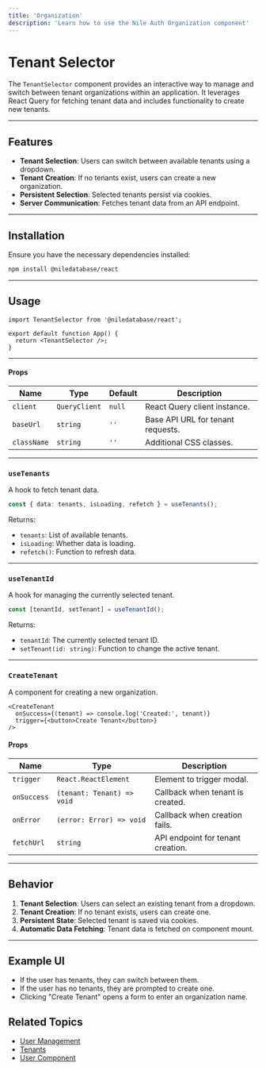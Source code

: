 ```yaml
---
title: 'Organization'
description: 'Learn how to use the Nile Auth Organization component'
---
```


# Tenant Selector

The `TenantSelector` component provides an interactive way to manage and switch between tenant organizations within an application. It leverages React Query for fetching tenant data and includes functionality to create new tenants.

---

## Features

- **Tenant Selection**: Users can switch between available tenants using a dropdown.
- **Tenant Creation**: If no tenants exist, users can create a new organization.
- **Persistent Selection**: Selected tenants persist via cookies.
- **Server Communication**: Fetches tenant data from an API endpoint.

---

## Installation

Ensure you have the necessary dependencies installed:

```sh
npm install @niledatabase/react
```

---

## Usage

```tsx
import TenantSelector from '@niledatabase/react';

export default function App() {
  return <TenantSelector />;
}
```

---

#### Props

| Name       | Type               | Default | Description |
|------------|--------------------|---------|-------------|
| `client`   | `QueryClient`      | `null`  | React Query client instance. |
| `baseUrl`  | `string`           | `''`    | Base API URL for tenant requests. |
| `className`| `string`           | `''`    | Additional CSS classes. |

---

### `useTenants`

A hook to fetch tenant data.

```ts
const { data: tenants, isLoading, refetch } = useTenants();
```

Returns:
- `tenants`: List of available tenants.
- `isLoading`: Whether data is loading.
- `refetch()`: Function to refresh data.

---

### `useTenantId`

A hook for managing the currently selected tenant.

```ts
const [tenantId, setTenant] = useTenantId();
```

Returns:
- `tenantId`: The currently selected tenant ID.
- `setTenant(id: string)`: Function to change the active tenant.

---

### `CreateTenant`

A component for creating a new organization.

```tsx
<CreateTenant
  onSuccess={(tenant) => console.log('Created:', tenant)}
  trigger={<button>Create Tenant</button>}
/>
```

#### Props

| Name         | Type                          | Description |
|-------------|-------------------------------|-------------|
| `trigger`   | `React.ReactElement`          | Element to trigger modal. |
| `onSuccess` | `(tenant: Tenant) => void`    | Callback when tenant is created. |
| `onError`   | `(error: Error) => void`      | Callback when creation fails. |
| `fetchUrl`  | `string`                      | API endpoint for tenant creation. |

---

## Behavior

1. **Tenant Selection**: Users can select an existing tenant from a dropdown.
2. **Tenant Creation**: If no tenant exists, users can create one.
3. **Persistent State**: Selected tenant is saved via cookies.
4. **Automatic Data Fetching**: Tenant data is fetched on component mount.

---

## Example UI

- If the user has tenants, they can switch between them.
- If the user has no tenants, they are prompted to create one.
- Clicking "Create Tenant" opens a form to enter an organization name.


<Theming component="<TenantSelector />"/>

## Related Topics

- [User Management](/auth/concepts/users)
- [Tenants](/auth/concepts/tenants)
- [User Component](/auth/components/user) 